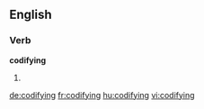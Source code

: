 ==English==

===Verb===
'''codifying'''

# {{present participle of|[[codify]]}}

[[de:codifying]]
[[fr:codifying]]
[[hu:codifying]]
[[vi:codifying]]